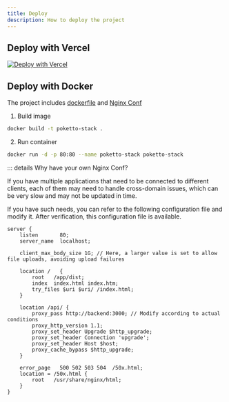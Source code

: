```yaml
---
title: Deploy
description: How to deploy the project
---
```


## Deploy with Vercel


[![Deploy with Vercel](https://vercel.com/button)](https://vercel.com/new/clone?repository-url=https%3A%2F%2Fgithub.com%2FTinsFox%2Fpoketto-stack&env=VITE_APP_NAME,VITE_API_URL,VITE_ENABLE_DEVTOOLS,VITE_EDITOR,VITE_ENABLE_MOCK)

## Deploy with Docker

The project includes [dockerfile](https://github.com/TinsFox/poketto-stack/blob/main/Dockerfile) and [Nginx Conf](https://github.com/TinsFox/poketto-stack/blob/main/docker/nginx.conf)

1. Build image

```bash
docker build -t poketto-stack .
```

2. Run container

```bash
docker run -d -p 80:80 --name poketto-stack poketto-stack
```

::: details Why have your own Nginx Conf?

If you have multiple applications that need to be connected to different clients, each of them may need to handle cross-domain issues, which can be very slow and may not be updated in time.

If you have such needs, you can refer to the following configuration file and modify it. After verification, this configuration file is available.

```
server {
    listen       80;
    server_name  localhost;

    client_max_body_size 1G; // Here, a larger value is set to allow file uploads, avoiding upload failures

    location /   {
        root   /app/dist;
        index  index.html index.htm;
        try_files $uri $uri/ /index.html;
    }

    location /api/ {
        proxy_pass http://backend:3000; // Modify according to actual conditions
        proxy_http_version 1.1;
        proxy_set_header Upgrade $http_upgrade;
        proxy_set_header Connection 'upgrade';
        proxy_set_header Host $host;
        proxy_cache_bypass $http_upgrade;
    }

    error_page   500 502 503 504  /50x.html;
    location = /50x.html {
        root   /usr/share/nginx/html;
    }
}
```

